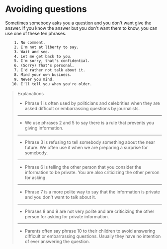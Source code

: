 # Avoiding questions

Sometimes somebody asks you a question and you don't want give the answer. If you know the answer but you don't want them to know, you can use one of these ten phrases.

```txt
    1. No comment.
    2. I'm not at liberty to say.
    3. Wait and see.
    4. Let me get back to you.
    5. I'm sorry, that's confidential.
    6. (Sorry) That's personal.
    7. I'd rather not talk about it.
    8. Mind your own business.
    9. Never you mind.
   10. I'll tell you when you're older.
```

> Explanations
>
> - Phrase 1 is often used by politicians and celebrities when they are asked difficult or embarrassing questions by journalists.
>
> ---
>
> - We use phrases 2 and 5 to say there is a rule that prevents you giving information.
>
> ---
>
> - Phrase 3 is refusing to tell somebody something about the near future. We often use it when we are preparing a surprise for somebody.
>
> ---
>
> - Phrase 6 is telling the other person that you consider the information to be private. You are also criticizing the other person for asking.
>
> ---
>
> - Phrase 7 is a more polite way to say that the information is private and you don't want to talk about it.
>
> ---
>
> - Phrases 8 and 9 are not very polite and are criticizing the other person for asking for private information.
>
> ---
>
> - Parents often say phrase 10 to their children to avoid answering difficult or embarrassing questions. Usually they have no intention of ever answering the question.

